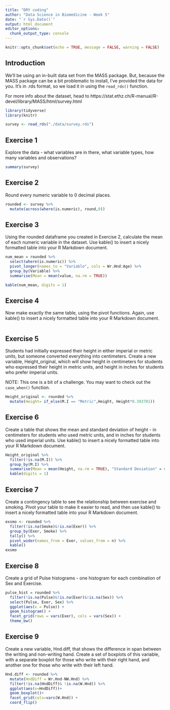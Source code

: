 ```yaml
---
title: "DRY coding"
author: "Data Science in Biomedicine - Week 5"
date: "`r Sys.Date()`"
output: html_document
editor_options: 
  chunk_output_type: console
---
```


```r
knitr::opts_chunk$set(echo = TRUE, message = FALSE, warning = FALSE)
```
## Introduction

We'll be using an in-built data set from the MASS package. But, because the MASS package can be a bit problematic to install, I've provided the data for you. It's in .rds format, so we load it in using the `read_rds()` function.

For more info about the dataset, head to https://stat.ethz.ch/R-manual/R-devel/library/MASS/html/survey.html

```r
library(tidyverse)
library(knitr)

survey <- read_rds("./data/survey.rds")
```

## Exercise 1
Explore the data - what variables are in there, what variable types, how many variables and observations?
```r
summary(survey)
```


## Exercise 2
Round every numeric variable to 0 decimal places.

```r
rounded <- survey %>% 
  mutate(across(where(is.numeric), round,0))

```


## Exercise 3
Using the rounded dataframe you created in Exercise 2, calculate the mean of each numeric variable in the dataset. Use kable() to insert a nicely formatted table into your R Markdown document.

```r
num_mean = rounded %>% 
  select(where(is.numeric)) %>% 
  pivot_longer(names_to = "Variable", cols = Wr.Hnd:Age) %>% 
  group_by(Variable) %>% 
  summarise(Mean = mean(value, na.rm = TRUE))

kable(num_mean, digits = 1)
```


## Exercise 4
Now make exactly the same table, using the pivot functions. Again, use kable() to insert a nicely formatted table into your R Markdown document.
```r

```

## Exercise 5
Students had initially expressed their height in either imperial or metric units, but someone converted everything into centimeters. Create a new variable, Height_original, which will show height in centimeters for students who expressed their height in metric units, and height in inches for students who prefer imperial units. 

NOTE: This one is a bit of a challenge. You may want to check out the `case_when()` function.

```r
Height_original <- rounded %>% 
  mutate(Height= if_else(M.I == "Metric",Height, Height*0.393701))
```

## Exercise 6
Create a table that shows the mean and standard deviation of height - in centimeters for students who used metric units, and in inches for students who used imperial units. Use kable() to insert a nicely formatted table into your R Markdown document.

```r
Height_original %>% 
  filter(!is.na(M.I)) %>% 
  group_by(M.I) %>% 
  summarise(Mean = mean(Height, na.rm = TRUE), "Standard Deviation" = sd(Height, na.rm = TRUE)) %>% 
  kable(digits = 1)
```


## Exercise 7
Create a contingency table to see the relationship between exercise and smoking. Pivot your table to make it easier to read, and then use kable() to insert a nicely formatted table into your R Markdown document.

```r
exsmo <- rounded %>% 
  filter(!is.na(Smoke)&!is.na(Exer)) %>% 
  group_by(Exer, Smoke) %>% 
  tally() %>% 
  pivot_wider(names_from = Exer, values_from = n) %>% 
  kable()
exsmo

```


## Exercise 8
Create a grid of Pulse histograms - one histogram for each combination of Sex and Exercise.

```r
pulse_hist = rounded %>% 
  filter(!is.na(Pulse)&!is.na(Exer)&!is.na(Sex)) %>% 
  select(Pulse, Exer, Sex) %>% 
  ggplot(aes(x = Pulse)) + 
  geom_histogram() +
  facet_grid(rows = vars(Exer), cols = vars(Sex)) +
  theme_bw()


```


## Exercise 9
Create a new variable, Hnd.diff, that shows the difference in span between the writing and non-writing hand. Create a set of boxplots of this variable, with a separate boxplot for those who write with their right hand, and another one for those who write with their left hand.

```r
Hnd.diff <- rounded %>% 
  mutate(HndDiff = Wr.Hnd-NW.Hnd) %>% 
  filter(!is.na(HndDiff)& !is.na(W.Hnd)) %>% 
  ggplot(aes(x=HndDiff))+
  geom_boxplot()+
  facet_grid(cols=vars(W.Hnd)) +
  coord_flip()

```

